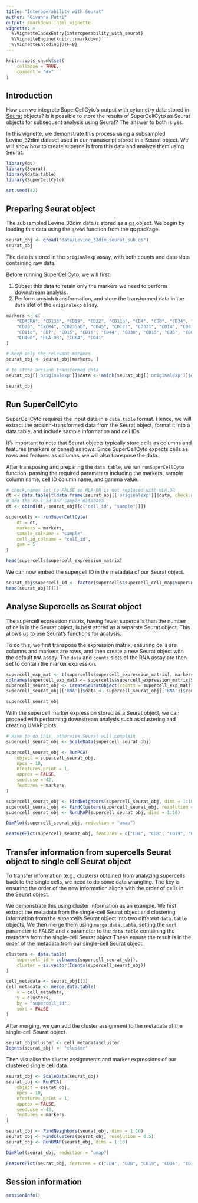 ```yaml
---
title: "Interoperability with Seurat"
author: "Givanna Putri"
output: rmarkdown::html_vignette
vignette: >
  %\VignetteIndexEntry{interoperability_with_seurat}
  %\VignetteEngine{knitr::rmarkdown}
  %\VignetteEncoding{UTF-8}
---
```


```r
knitr::opts_chunk$set(
    collapse = TRUE,
    comment = "#>"
)
```

## Introduction

How can we integrate SuperCellCyto's output with cytometry data stored in [Seurat](https://satijalab.org/seurat/) objects?
Is it possible to store the results of SuperCellCyto as Seurat objects for subsequent analysis using Seurat?
The answer to both is yes.

In this vignette, we demonstrate this process using a subsampled Levine_32dim dataset
used in our manuscript stored in a Seurat object.
We will show how to create supercells from this data and analyze them using [Seurat](https://satijalab.org/seurat/).

```r
library(qs)
library(Seurat)
library(data.table)
library(SuperCellCyto)

set.seed(42)
```

## Preparing Seurat object

The subsampled Levine_32dim data is stored as a [qs](https://cran.r-project.org/web/packages/qs/index.html) object.
We begin by loading this data using the `qread` function from the qs package.


```r
seurat_obj <- qread("data/Levine_32dim_seurat_sub.qs")
seurat_obj
```
The data is stored in the `originalexp` assay, with both counts and data slots containing raw data.

Before running SuperCellCyto, we will first:

1. Subset this data to retain only the markers we need to perform downstream analysis.
2. Perform arcsinh transformation, and store the transformed data in the `data` slot of the `originalexp` assay.

```r
markers <- c(
    "CD45RA", "CD133", "CD19", "CD22", "CD11b", "CD4", "CD8", "CD34", "Flt3",
    "CD20", "CXCR4", "CD235ab", "CD45", "CD123", "CD321", "CD14", "CD33", "CD47",
    "CD11c", "CD7", "CD15", "CD16", "CD44", "CD38", "CD13", "CD3", "CD61", "CD117",
    "CD49d", "HLA-DR", "CD64", "CD41"
)

# keep only the relevant markers
seurat_obj <- seurat_obj[markers, ]

# to store arcsinh transformed data
seurat_obj[['originalexp']]$data <- asinh(seurat_obj[['originalexp']]$counts / 5)

seurat_obj
```

## Run SuperCellCyto

SuperCellCyto requires the input data in a `data.table` format.
Hence, we will extract the arcsinh-transformed data from the Seurat object,
format it into a data.table, and include sample information and cell IDs.

It's important to note that Seurat objects typically store cells as columns and features (markers or genes) as rows.
Since SuperCellCyto expects cells as rows and features as columns, we will also transpose
the data.

After transposing and preparing the `data table`, we run `runSuperCellCyto` function,
passing the required parameters including the markers, sample column name, cell ID column name, and gamma value.

```r
# check.names set to FALSE so HLA-DR is not replaced with HLA.DR
dt <- data.table(t(data.frame(seurat_obj[['originalexp']]$data, check.names = FALSE)))
# add the cell_id and sample metadata
dt <- cbind(dt, seurat_obj[[c("cell_id", "sample")]])

supercells <- runSuperCellCyto(
    dt = dt,
    markers = markers,
    sample_colname = "sample",
    cell_id_colname = "cell_id",
    gam = 5
)

head(supercells$supercell_expression_matrix)
```

We can now embed the supercell ID in the metadata of our Seurat object.

```r
seurat_obj$supercell_id <- factor(supercells$supercell_cell_map$SuperCellID)
head(seurat_obj[[]])
```

## Analyse Supercells as Seurat object

The supercell expression matrix, having fewer supercells than the number of cells in the Seurat object,
is best stored as a separate Seurat object.
This allows us to use Seurat's functions for analysis.

To do this, we first transpose the expression matrix, ensuring cells are columns and markers are rows,
and then create a new Seurat object with the default `RNA` assay.
The `data` and `counts` slots of the RNA assay are then set to contain the marker expression.

```r
supercell_exp_mat <- t(supercells$supercell_expression_matrix[, markers, with=FALSE])
colnames(supercell_exp_mat) <- supercells$supercell_expression_matrix$SuperCellId
supercell_seurat_obj <- CreateSeuratObject(counts = supercell_exp_mat)
supercell_seurat_obj[['RNA']]$data <- supercell_seurat_obj[['RNA']]$counts

supercell_seurat_obj
```
With the supercell marker expression stored as a Seurat object, we can proceed with
performing downstream analysis such as clustering and creating UMAP plots.

```r
# Have to do this, otherwise Seurat will complain
supercell_seurat_obj <- ScaleData(supercell_seurat_obj)

supercell_seurat_obj <- RunPCA(
    object = supercell_seurat_obj,
    npcs = 10,
    nfeatures.print = 1,
    approx = FALSE,
    seed.use = 42,
    features = markers
)

supercell_seurat_obj <- FindNeighbors(supercell_seurat_obj, dims = 1:10)
supercell_seurat_obj <- FindClusters(supercell_seurat_obj, resolution = 0.5)
supercell_seurat_obj <- RunUMAP(supercell_seurat_obj, dims = 1:10)

DimPlot(supercell_seurat_obj, reduction = "umap")
```

```r
FeaturePlot(supercell_seurat_obj, features = c("CD4", "CD8", "CD19", "CD34", "CD11b"), ncol = 3)
```

## Transfer information from supercells Seurat object to single cell Seurat object

To transfer information (e.g., clusters) obtained from analyzing supercells back to the single cells,
we need to do some data wrangling.
The key is ensuring the order of the new information aligns with the order of cells in the Seurat object.

We demonstrate this using cluster information as an example.
We first extract the metadata from the single-cell Seurat object and clustering information
from the supercells Seurat object into two different `data.table` objects,
We then merge them using `merge.data.table`, setting the `sort` parameter to FALSE
and `x` parameter to the `data.table` containing the metadata from the single-cell Seurat object
These ensure the result is in the order of the metadata from our single-cell Seurat object.

```r
clusters <- data.table(
    supercell_id = colnames(supercell_seurat_obj),
    cluster = as.vector(Idents(supercell_seurat_obj))
)

cell_metadata <- seurat_obj[[]]
cell_metadata <- merge.data.table(
    x = cell_metadata,
    y = clusters,
    by = "supercell_id",
    sort = FALSE
)
```

After merging, we can add the cluster assignment to the metadata of the single-cell Seurat object.

```r
seurat_obj$cluster <- cell_metadata$cluster
Idents(seurat_obj) <- "cluster"
```

Then visualise the cluster assignments and marker expressions of our clustered single cell data.

```r
seurat_obj <- ScaleData(seurat_obj)
seurat_obj <- RunPCA(
    object = seurat_obj,
    npcs = 10,
    nfeatures.print = 1,
    approx = FALSE,
    seed.use = 42,
    features = markers
)

seurat_obj <- FindNeighbors(seurat_obj, dims = 1:10)
seurat_obj <- FindClusters(seurat_obj, resolution = 0.5)
seurat_obj <- RunUMAP(seurat_obj, dims = 1:10)

DimPlot(seurat_obj, reduction = "umap")

```

```r
FeaturePlot(seurat_obj, features = c("CD4", "CD8", "CD19", "CD34", "CD11b"), ncol = 3)
```


## Session information

```r
sessionInfo()
```